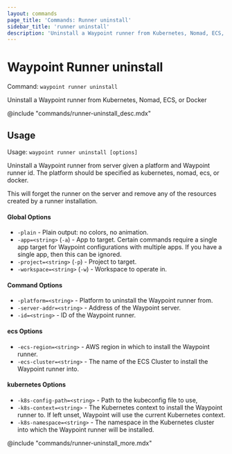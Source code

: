 ```yaml
---
layout: commands
page_title: 'Commands: Runner uninstall'
sidebar_title: 'runner uninstall'
description: 'Uninstall a Waypoint runner from Kubernetes, Nomad, ECS, or Docker'
---
```


# Waypoint Runner uninstall

Command: `waypoint runner uninstall`

Uninstall a Waypoint runner from Kubernetes, Nomad, ECS, or Docker

@include "commands/runner-uninstall_desc.mdx"

## Usage

Usage: `waypoint runner uninstall [options]`

Uninstall a Waypoint runner from server given a platform and Waypoint runner
id. The platform should be specified as kubernetes, nomad, ecs, or docker.

This will forget the runner on the server and remove any of the resources
created by a runner installation.

#### Global Options

- `-plain` - Plain output: no colors, no animation.
- `-app=<string>` (`-a`) - App to target. Certain commands require a single app target for Waypoint configurations with multiple apps. If you have a single app, then this can be ignored.
- `-project=<string>` (`-p`) - Project to target.
- `-workspace=<string>` (`-w`) - Workspace to operate in.

#### Command Options

- `-platform=<string>` - Platform to uninstall the Waypoint runner from.
- `-server-addr=<string>` - Address of the Waypoint server.
- `-id=<string>` - ID of the Waypoint runner.

#### ecs Options

- `-ecs-region=<string>` - AWS region in which to install the Waypoint runner.
- `-ecs-cluster=<string>` - The name of the ECS Cluster to install the Waypoint runner into.

#### kubernetes Options

- `-k8s-config-path=<string>` - Path to the kubeconfig file to use,
- `-k8s-context=<string>` - The Kubernetes context to install the Waypoint runner to. If left unset, Waypoint will use the current Kubernetes context.
- `-k8s-namespace=<string>` - The namespace in the Kubernetes cluster into which the Waypoint runner will be installed.

@include "commands/runner-uninstall_more.mdx"
